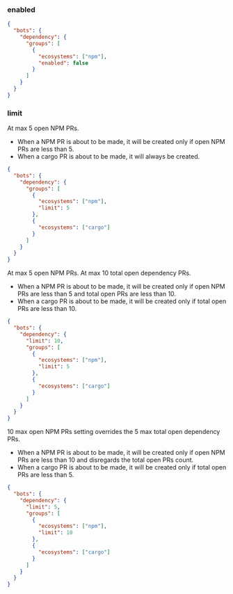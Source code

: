 ### enabled

```json filename="automa.json"
{
  "bots": {
    "dependency": {
      "groups": [
        {
          "ecosystems": ["npm"],
          "enabled": false
        }
      ]
    }
  }
}
```

### limit

At max 5 open NPM PRs.

- When a NPM PR is about to be made, it will be created only if open NPM PRs are less than 5.
- When a cargo PR is about to be made, it will always be created.

```json filename="automa.json"
{
  "bots": {
    "dependency": {
      "groups": [
        {
          "ecosystems": ["npm"],
          "limit": 5
        },
        {
          "ecosystems": ["cargo"]
        }
      ]
    }
  }
}
```

At max 5 open NPM PRs. At max 10 total open dependency PRs.

- When a NPM PR is about to be made, it will be created only if open NPM PRs are less than 5 and total open PRs are less than 10.
- When a cargo PR is about to be made, it will be created only if total open PRs are less than 10.

```json filename="automa.json"
{
  "bots": {
    "dependency": {
      "limit": 10,
      "groups": [
        {
          "ecosystems": ["npm"],
          "limit": 5
        },
        {
          "ecosystems": ["cargo"]
        }
      ]
    }
  }
}
```

10 max open NPM PRs setting overrides the 5 max total open dependency PRs.

- When a NPM PR is about to be made, it will be created only if open NPM PRs are less than 10 and disregards the total open PRs count.
- When a cargo PR is about to be made, it will be created only if total open PRs are less than 5.

```json filename="automa.json"
{
  "bots": {
    "dependency": {
      "limit": 5,
      "groups": [
        {
          "ecosystems": ["npm"],
          "limit": 10
        },
        {
          "ecosystems": ["cargo"]
        }
      ]
    }
  }
}
```
